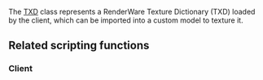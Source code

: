 
The [[/TXD.md|TXD]] class represents a RenderWare Texture Dictionary (TXD) loaded by the client, which can be imported into a custom model to texture it.

==Related scripting functions==
===Client===
{{Engine_functions}}